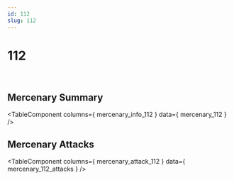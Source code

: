 ```yaml
---
id: 112
slug: 112
---
```



# 112

<div style = {{ display: "flex" }}>
    <Image img={require('@site/static/img/mercenaries/illust/thum_char_view_n_112.jpg')}/>
    <Image img={require('@site/static/img/mercenaries/illust/thum_char_view_o_112.jpg')}/>
</div>

## Mercenary Summary

<TableComponent
  columns={ mercenary_info_112 }
  data={ mercenary_112 }
/>

## Mercenary Attacks

<TableComponent
  columns={ mercenary_attack_112 }
  data={ mercenary_112_attacks }
/>